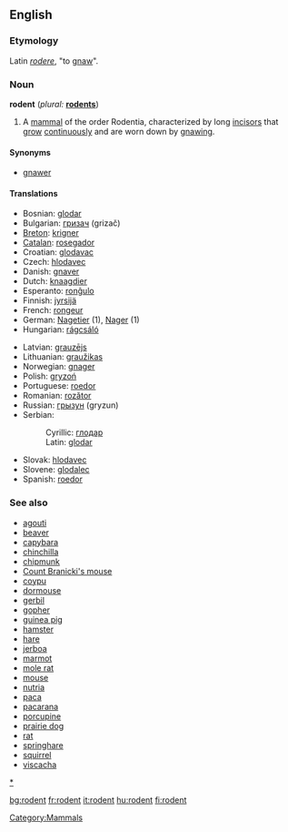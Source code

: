 ==English==

===Etymology===
Latin ''[[rodere]]'', "to [[gnaw]]".

===Noun===
'''rodent'''  (''plural:'' '''[[rodents]]''')
# A [[mammal]] of the order Rodentia, characterized by long [[incisor]]s that [[grow]] [[continuously]] and are worn down by [[gnaw]]ing.

====Synonyms====
*[[gnawer]]

====Translations====
{{top}}
*Bosnian: [[glodar]] {{m}}
*Bulgarian: [[гризач]] {{m}} (grizač)
*[[Breton]]: [[krigner]] {{m}}
*[[Catalan]]: [[rosegador]]
*Croatian: [[glodavac]] {{m}}
*Czech: [[hlodavec]] {{m}}
*Danish: [[gnaver]]
*Dutch: [[knaagdier]] {{n}}
*Esperanto: [[ronĝulo]]
*Finnish: [[jyrsijä]]
*French: [[rongeur]] {{m}}
*German: [[Nagetier]] {{n}} (1), [[Nager]] {{m}} (1)
*Hungarian: [[rágcsáló]]
{{mid}}
*Latvian: [[grauzējs]] {{m}}
*Lithuanian: [[graužikas]] {{m}}
*Norwegian: [[gnager]] {{m}}
*Polish: [[gryzoń]] 
*Portuguese: [[roedor]]  {{m}}
*Romanian: [[rozător]] {{n}}
*Russian: [[грызун]]  {{m}} (gryzun)
*Serbian:
*:Cyrillic: [[глодар]] {{m}}
*:Latin: [[glodar]] {{m}}
*Slovak: [[hlodavec]]  {{m}}
*Slovene: [[glodalec]] {{m}}
*Spanish: [[roedor]] {{m}}
{{bottom}}

===See also===
*[[agouti]]
*[[beaver]]
*[[capybara]]
*[[chinchilla]]
*[[chipmunk]]
*[[Count Branicki's mouse]]
*[[coypu]]
*[[dormouse]]
*[[gerbil]]
*[[gopher]]
*[[guinea pig]]
*[[hamster]]
*[[hare]]
*[[jerboa]]
*[[marmot]]
*[[mole rat]]
*[[mouse]]
*[[nutria]]
*[[paca]]
*[[pacarana]]
*[[porcupine]] 
*[[prairie dog]]
*[[rat]]
*[[springhare]]
*[[squirrel]]
*[[viscacha]]

[[Category:Mammals]]
[[category:Rodents|*]]

[[bg:rodent]]
[[fr:rodent]]
[[it:rodent]]
[[hu:rodent]]
[[fi:rodent]]